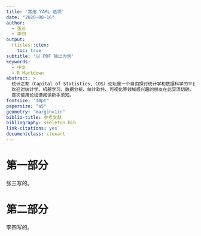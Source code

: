 ```yaml
---
title: '常用 YAML 选项'
date: "2020-08-16"
author:
  - 张三
  - 李四
output: 
  rticles::ctex:
    toc: true
subtitle: '以 PDF 输出为例'
keywords:
  - 中文
  - R Markdown
abstract: >
  统计之都（Capital of Statistics, COS）论坛是一个自由探讨统计学和数据科学的平台。
  欢迎对统计学、机器学习、数据分析、统计软件、可视化等领域感兴趣的朋友在此交流切磋。
  首次使用论坛请阅读新手须知。
fontsize: "10pt"
papersize: "a5"
geometry: "margin=1in"
biblio-title: 参考文献
bibliography: skeleton.bib
link-citations: yes
documentclass: ctexart
---
```

  

# 第一部分

张三写的。

# 第二部分

李四写的。
